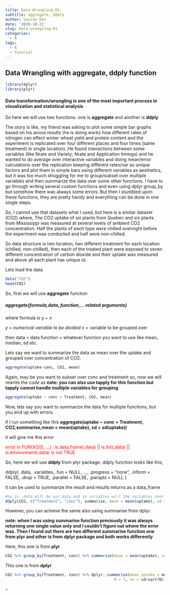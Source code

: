 ```yaml
---
title: Data Wrangling_01
subtitle: aggregate, ddply 
author: Saurav Das
date: '2020-10-21'
slug: data-wrangling-01
categories:
  - R
tags:
  - R
  - Tutorial
---
```


<h2> Data Wrangling with aggregate, ddply function</h2>

```r
library(dplyr)
library(plyr)
```

<h4> Data transformation/wrangling is one of the most important process in visualization and statistical analysis </h4>

So here we will use two functions. one is **aggregate** and another is **ddply**

The story is like, my friend was asking to plot some simple bar graphs based on his anova results (he is doing works how different rates of nitrogen can effect winter wheat yield and protein content and the experiment is replicated over four different places and four times (same treatment) in single location). He found interactions between some variables (like Nrate and Variety; Nrate and Application timings) and  he wanted to do average over interactive variables and doing mean/error calculations over the replication keeping different rates/var as unique factors and plot them in simple bars using different variables as aesthetics, but it was too much struggling for me to group/subset over multiple variables and then summarize the data over some other functions. I have to go through writing several custom functions and even using dplyr group_by but somehow there was always some errors. But then I stumbled upon these functions, they are pretty handy and everything can be done in one single steps.


So, I cannot use that datasets what I used, but here is a similar dataset (CO2) where,
The CO2 uptake of six plants from Quebec and six plants from Mississippi was measured at several levels of ambient CO2 concentration. Half the plants of each type were chilled overnight before the experiment was conducted and half were non-chilled. 

So data structure is two location, two different treatment for each location (chilled, non-chilled), then each of the treated plant were exposed to seven different concentration of carbon dioxide and their uptake was measured and above all each plant has unique id.


Lets load the data

```r
data("CO2")
head(CO2)
```

So, first we will use **aggregate** function

<h5> aggregate(formula,data, function,... related arguments)</h5>

where formula is y ~ x

*y = numerical variable to be divided 
*x = variable to be grouped over

then data = data 
function = whatever function you want to use like mean, median, sd etc.

Lets say we want to summarize the data as mean over the uptake and grouped over concentration of CO2.

```r
aggregate(uptake~conc, CO2, mean) 
```

Again, may be you want to subset over conc and treatment so, now we will rewrite the code as
**note: you can also use tapply for this function but tapply cannot handle multiple variables for grouping**

```r
aggregate(uptake ~ conc + Treatment, CO2, mean)
```

Now, lets say you want to summarize the data for multiple functions, but you end up with errors. 

if I run something like this
**aggregate(uptake ~ conc + Treatment, CO2,summarise,mean = mean(uptake), sd = sd(uptake))**

it will give me this error

<span style="color: red;">error in FUN(X[[i]], ...) : is.data.frame(.data) || is.list(.data) || is.environment(.data) is not TRUE</span>

So, here we will use **ddply** from plyr package. ddply function looks like this,


ddply(
  .data,
  .variables,
  .fun = NULL,
  ...,
  .progress = "none",
  .inform = FALSE,
  .drop = TRUE,
  .parallel = FALSE,
  .paropts = NULL
)

it can be used to summarize the result and results returns as a data_frame

```r
#so in .data will be our data and in variables will the variables over which grouping will happen, then .fun will be your function then ... mean addition arguments over your function like
ddply(CO2, c("Treatment", "conc"), summarise, mean = mean(uptake), sd = sd(uptake))
```

However, you can achieve the same also using summarise from dplyr.

**note: when I was using summarise function previously it was always returning one single value only and I couldn't figure out where the error was. Then I found out there are two different summarise function one from plyr and other is from dplyr package and both works differently**

Here, this one is from **plyr**

```r
CO2 %>% group_by(Treatment, conc) %>% summarise(mean = mean(uptake), sd = sd(uptake),                                             N = 7, se = sd/sqrt(N))
```
This one is from **dplyr**

```r
CO2 %>% group_by(Treatment, conc) %>% dplyr::summarise(mean_uptake = mean(uptake), sd = sd(uptake), 
                                                N = 7, se = sd/sqrt(N))
```

--
